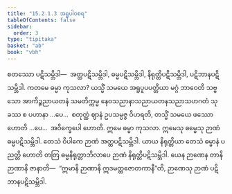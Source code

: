 ```yaml
---
title: "15.2.1.3 အရူပါဝစရ"
tableOfContents: false
sidebar:
  order: 3
type: "tipitaka"
basket: "ab"
book: "vbh"
---
```



<DynamicBreadcrumb />

<Division number="728" book="vbh">

<Paragraph number="2133" book="vbh">
စတဿော ပဋိသမ္ဘိဒါ—  အတ္ထပဋိသမ္ဘိဒါ, ဓမ္မပဋိသမ္ဘိဒါ, နိရုတ္တိပဋိသမ္ဘိဒါ, ပဋိဘာနပဋိသမ္ဘိဒါ.
</Paragraph>

<Paragraph number="2134" book="vbh">
ကတမေ ဓမ္မာ ကုသလာ? ယသ္မိံ သမယေ အရူပူပပတ္တိယာ မဂ္ဂံ ဘာဝေတိ သဗ္ဗသော အာကိဉ္စညာယတနံ သမတိက္ကမ္မ နေဝသညာနာသညာယတနသညာသဟဂတံ သုခဿ စ ပဟာနာ …ပေ…  စတုတ္ထံ ဈာနံ ဥပသမ္ပဇ္ဇ ဝိဟရတိ, တသ္မိံ သမယေ ဖဿော ဟောတိ …ပေ…  အဝိက္ခေပေါ ဟောတိ. ဣမေ ဓမ္မာ ကုသလာ. ဣမေသု ဓမ္မေသု ဉာဏံ ဓမ္မပဋိသမ္ဘိဒါ. တေသံ ဝိပါကေ ဉာဏံ အတ္ထပဋိသမ္ဘိဒါ. ယာယ နိရုတ္တိယာ တေသံ ဓမ္မာနံ ပညတ္တိ ဟောတိ တတြ ဓမ္မနိရုတ္တာဘိလာပေ ဉာဏံ နိရုတ္တိပဋိသမ္ဘိဒါ. ယေန ဉာဏေန တာနိ ဉာဏာနိ ဇာနာတိ—  “ဣမာနိ ဉာဏာနိ ဣဒမတ္ထဇောတကာနီ”တိ, ဉာဏေသု ဉာဏံ ပဋိဘာနပဋိသမ္ဘိဒါ.
</Paragraph>
</Division>